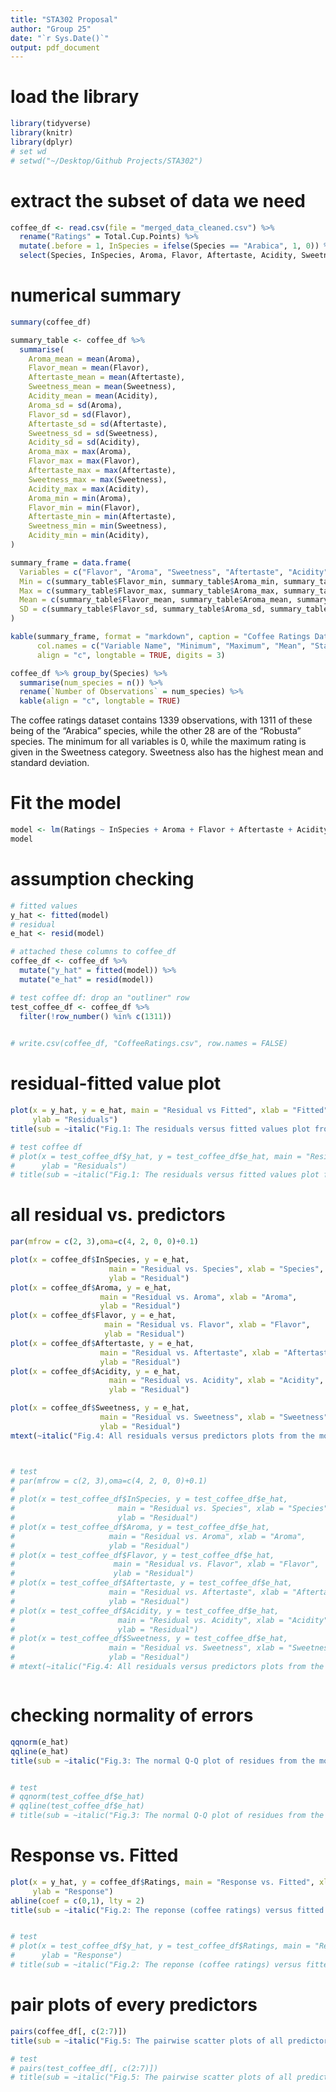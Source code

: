 ```yaml
---
title: "STA302 Proposal"
author: "Group 25"
date: "`r Sys.Date()`"
output: pdf_document
---
```


# load the library

```r
library(tidyverse)
library(knitr)
library(dplyr)
# set wd
# setwd("~/Desktop/Github Projects/STA302")
```

# extract the subset of data we need

```r
coffee_df <- read.csv(file = "merged_data_cleaned.csv") %>% 
  rename("Ratings" = Total.Cup.Points) %>% 
  mutate(.before = 1, InSpecies = ifelse(Species == "Arabica", 1, 0)) %>% 
  select(Species, InSpecies, Aroma, Flavor, Aftertaste, Acidity, Sweetness, Ratings)
```

# numerical summary

```r
summary(coffee_df)

summary_table <- coffee_df %>%
  summarise(
    Aroma_mean = mean(Aroma),
    Flavor_mean = mean(Flavor),
    Aftertaste_mean = mean(Aftertaste),
    Sweetness_mean = mean(Sweetness),
    Acidity_mean = mean(Acidity),
    Aroma_sd = sd(Aroma),
    Flavor_sd = sd(Flavor),
    Aftertaste_sd = sd(Aftertaste),
    Sweetness_sd = sd(Sweetness),
    Acidity_sd = sd(Acidity),
    Aroma_max = max(Aroma),
    Flavor_max = max(Flavor),
    Aftertaste_max = max(Aftertaste),
    Sweetness_max = max(Sweetness),
    Acidity_max = max(Acidity),
    Aroma_min = min(Aroma),
    Flavor_min = min(Flavor),
    Aftertaste_min = min(Aftertaste),
    Sweetness_min = min(Sweetness),
    Acidity_min = min(Acidity), 
)

summary_frame = data.frame(
  Variables = c("Flavor", "Aroma", "Sweetness", "Aftertaste", "Acidity"),
  Min = c(summary_table$Flavor_min, summary_table$Aroma_min, summary_table$Sweetness_min, summary_table$Aftertaste_min, summary_table$Acidity_min),
  Max = c(summary_table$Flavor_max, summary_table$Aroma_max, summary_table$Sweetness_max, summary_table$Aftertaste_max, summary_table$Acidity_max),
  Mean = c(summary_table$Flavor_mean, summary_table$Aroma_mean, summary_table$Sweetness_mean, summary_table$Aftertaste_mean, summary_table$Acidity_mean),
  SD = c(summary_table$Flavor_sd, summary_table$Aroma_sd, summary_table$Sweetness_sd, summary_table$Aftertaste_sd, summary_table$Acidity_sd)
)

kable(summary_frame, format = "markdown", caption = "Coffee Ratings Dataset Numerical Summary", 
      col.names = c("Variable Name", "Minimum", "Maximum", "Mean", "Standard Deviation"), 
      align = "c", longtable = TRUE, digits = 3)

coffee_df %>% group_by(Species) %>% 
  summarise(num_species = n()) %>% 
  rename(`Number of Observations` = num_species) %>% 
  kable(align = "c", longtable = TRUE)
```

The coffee ratings dataset contains 1339 observations, with 1311 of these being of the "Arabica" species, while the other 28 are of the "Robusta" species. The minimum for all variables is 0, while the maximum rating is given in the Sweetness category. Sweetness also has the highest mean and standard deviation.

# Fit the model

```r
model <- lm(Ratings ~ InSpecies + Aroma + Flavor + Aftertaste + Acidity + Sweetness, data = coffee_df)
model
```

# assumption checking

```r
# fitted values
y_hat <- fitted(model)
# residual
e_hat <- resid(model)

# attached these columns to coffee_df
coffee_df <- coffee_df %>% 
  mutate("y_hat" = fitted(model)) %>% 
  mutate("e_hat" = resid(model))

# test coffee df: drop an "outliner" row
test_coffee_df <- coffee_df %>% 
  filter(!row_number() %in% c(1311))
  

# write.csv(coffee_df, "CoffeeRatings.csv", row.names = FALSE)
```

# residual-fitted value plot

```r
plot(x = y_hat, y = e_hat, main = "Residual vs Fitted", xlab = "Fitted", 
     ylab = "Residuals")
title(sub = ~italic("Fig.1: The residuals versus fitted values plot from the model."))

# test coffee df
# plot(x = test_coffee_df$y_hat, y = test_coffee_df$e_hat, main = "Residual vs Fitted", xlab = "Fitted", 
#      ylab = "Residuals")
# title(sub = ~italic("Fig.1: The residuals versus fitted values plot from the model."))
```

# all residual vs. predictors

```r

par(mfrow = c(2, 3),oma=c(4, 2, 0, 0)+0.1)

plot(x = coffee_df$InSpecies, y = e_hat,
                      main = "Residual vs. Species", xlab = "Species",
                      ylab = "Residual")
plot(x = coffee_df$Aroma, y = e_hat,
                    main = "Residual vs. Aroma", xlab = "Aroma",
                    ylab = "Residual")
plot(x = coffee_df$Flavor, y = e_hat,
                     main = "Residual vs. Flavor", xlab = "Flavor",
                     ylab = "Residual")
plot(x = coffee_df$Aftertaste, y = e_hat,
                    main = "Residual vs. Aftertaste", xlab = "Aftertaste",
                    ylab = "Residual")
plot(x = coffee_df$Acidity, y = e_hat,
                      main = "Residual vs. Acidity", xlab = "Acidity",
                      ylab = "Residual")

plot(x = coffee_df$Sweetness, y = e_hat,
                    main = "Residual vs. Sweetness", xlab = "Sweetness",
                    ylab = "Residual")
mtext(~italic("Fig.4: All residuals versus predictors plots from the model."), side = 1, line = 3, outer = TRUE, adj = 0.5)



# test
# par(mfrow = c(2, 3),oma=c(4, 2, 0, 0)+0.1)
# 
# plot(x = test_coffee_df$InSpecies, y = test_coffee_df$e_hat,
#                       main = "Residual vs. Species", xlab = "Species",
#                       ylab = "Residual")
# plot(x = test_coffee_df$Aroma, y = test_coffee_df$e_hat,
#                     main = "Residual vs. Aroma", xlab = "Aroma",
#                     ylab = "Residual")
# plot(x = test_coffee_df$Flavor, y = test_coffee_df$e_hat,
#                      main = "Residual vs. Flavor", xlab = "Flavor",
#                      ylab = "Residual")
# plot(x = test_coffee_df$Aftertaste, y = test_coffee_df$e_hat,
#                     main = "Residual vs. Aftertaste", xlab = "Aftertaste",
#                     ylab = "Residual")
# plot(x = test_coffee_df$Acidity, y = test_coffee_df$e_hat,
#                       main = "Residual vs. Acidity", xlab = "Acidity",
#                       ylab = "Residual")
# plot(x = test_coffee_df$Sweetness, y = test_coffee_df$e_hat,
#                     main = "Residual vs. Sweetness", xlab = "Sweetness",
#                     ylab = "Residual")
# mtext(~italic("Fig.4: All residuals versus predictors plots from the model."), side = 1, line = 3, outer = TRUE, adj = 0.5)



```

# checking normality of errors

```r

qqnorm(e_hat)
qqline(e_hat)
title(sub = ~italic("Fig.3: The normal Q-Q plot of residues from the model."))


# test
# qqnorm(test_coffee_df$e_hat)
# qqline(test_coffee_df$e_hat)
# title(sub = ~italic("Fig.3: The normal Q-Q plot of residues from the model."))
```

# Response vs. Fitted

```r

plot(x = y_hat, y = coffee_df$Ratings, main = "Response vs. Fitted", xlab = "Fitted", 
     ylab = "Response")
abline(coef = c(0,1), lty = 2)
title(sub = ~italic("Fig.2: The reponse (coffee ratings) versus fitted values plot from the model."))


# test
# plot(x = test_coffee_df$y_hat, y = test_coffee_df$Ratings, main = "Response vs. Fitted", xlab = "Fitted", 
#      ylab = "Response")
# title(sub = ~italic("Fig.2: The reponse (coffee ratings) versus fitted values plot from the model."))
```

# pair plots of every predictors

```r
pairs(coffee_df[, c(2:7)])
title(sub = ~italic("Fig.5: The pairwise scatter plots of all predictors."))

# test
# pairs(test_coffee_df[, c(2:7)])
# title(sub = ~italic("Fig.5: The pairwise scatter plots of all predictors."))
```



